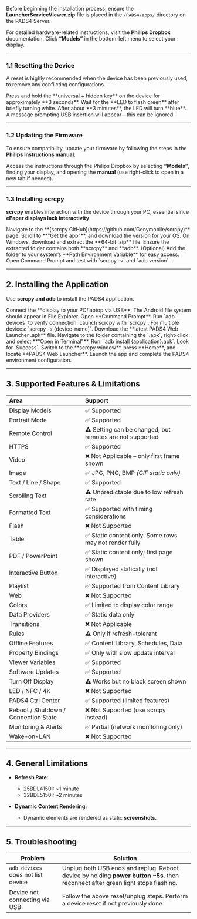 
Before beginning the installation process, ensure the **LauncherServiceViewer.zip** file is placed in the `/PADS4/apps/` directory on the PADS4 Server.

For detailed hardware-related instructions, visit the **Philips Dropbox** documentation. Click **“Models”** in the bottom-left menu to select your display.

---

### **1.1 Resetting the Device**

A reset is highly recommended when the device has been previously used, to remove any conflicting configurations.

<Steps>
  <Step title="Step One">
    Press and hold the **universal + hidden key** on the device for approximately **3 seconds**.
  </Step>
  <Step title="Step Two">
    Wait for the **LED to flash green** after briefly turning white.
  </Step>
  <Step title="Step Three">
    After about **3 minutes**, the LED will turn **blue**. A message prompting USB insertion will appear—this can be ignored.
  </Step>
</Steps>

---

### **1.2 Updating the Firmware**

To ensure compatibility, update your firmware by following the steps in the **Philips instructions manual**:

Access the instructions through the Philips Dropbox by selecting **“Models”**, finding your display, and opening the **manual** (use right-click to open in a new tab if needed).

---

### **1.3 Installing scrcpy**

**scrcpy** enables interaction with the device through your PC, essential since **ePaper displays lack interactivity**.

<Steps>
  <Step title="Step One">
    Navigate to the **[scrcpy GitHub](https://github.com/Genymobile/scrcpy)** page.
  </Step>
  <Step title="Step Two">
    Scroll to **"Get the app"**, and download the version for your OS.
  </Step>
  <Step title="Step Three">
    On Windows, download and extract the **64-bit .zip** file.
  </Step>
  <Step title="Step Four">
    Ensure the extracted folder contains both **scrcpy** and **adb**.
  </Step>
  <Step title="Step Five">
    (Optional) Add the folder to your system’s **Path Environment Variable** for easy access.
  </Step>
  <Step title="Step Six">
    Open Command Prompt and test with `scrcpy -v` and `adb version`.
  </Step>
</Steps>

---

## **2. Installing the Application**

Use **scrcpy and adb** to install the PADS4 application.

<Steps>
  <Step title="Step One">
    Connect the **display to your PC/laptop via USB**.
  </Step>
  <Step title="Step Two">
    The Android file system should appear in File Explorer.
  </Step>
  <Step title="Step Three">
    Open **Command Prompt**.
  </Step>
  <Step title="Step Four">
    Run `adb devices` to verify connection.
  </Step>
  <Step title="Step Five">
    Launch scrcpy with `scrcpy`. For multiple devices: `scrcpy -s {device-name}`.
  </Step>
  <Step title="Step Six">
    Download the **latest PADS4 Web Launcher .apk** file.
  </Step>
  <Step title="Step Seven">
    Navigate to the folder containing the `.apk`, right-click and select **"Open in Terminal"**.
  </Step>
  <Step title="Step Eight">
    Run: `adb install {application}.apk`. Look for `Success`.
  </Step>
  <Step title="Step Nine">
    Switch to the **scrcpy window**, press **Home**, and locate **PADS4 Web Launcher**.
  </Step>
  <Step title="Step Ten">
    Launch the app and complete the PADS4 environment configuration.
  </Step>
</Steps>

---

## **3. Supported Features & Limitations**

| **Area**                             | **Support**                                              |
| :----------------------------------- | :------------------------------------------------------- |
| Display Models                       | ✅ Supported                                              |
| Portrait Mode                        | ✅ Supported                                              |
| Remote Control                       | ⚠️ Setting can be changed, but remotes are not supported |
| HTTPS                                | ✅ Supported                                              |
| Video                                | ❌ Not Applicable – only first frame shown                |
| Image                                | ✅ JPG, PNG, BMP *(GIF static only)*                      |
| Text / Line / Shape                  | ✅ Supported                                              |
| Scrolling Text                       | ⚠️ Unpredictable due to low refresh rate                 |
| Formatted Text                       | ✅ Supported with timing considerations                   |
| Flash                                | ❌ Not Supported                                          |
| Table                                | ✅ Static content only. Some rows may not render fully    |
| PDF / PowerPoint                     | ✅ Static content only; first page shown                  |
| Interactive Button                   | ✅ Displayed statically (not interactive)                 |
| Playlist                             | ✅ Supported from Content Library                         |
| Web                                  | ❌ Not Supported                                          |
| Colors                               | ✅ Limited to display color range                         |
| Data Providers                       | ✅ Static data only                                       |
| Transitions                          | ❌ Not Applicable                                         |
| Rules                                | ⚠️ Only if refresh-tolerant                              |
| Offline Features                     | ✅ Content Library, Schedules, Data                       |
| Property Bindings                    | ✅ Only with slow update interval                         |
| Viewer Variables                     | ✅ Supported                                              |
| Software Updates                     | ✅ Supported                                              |
| Turn Off Display                     | ⚠️ Works but no black screen shown                       |
| LED / NFC / 4K                       | ❌ Not Supported                                          |
| PADS4 Ctrl Center                    | ✅ Supported (limited features)                           |
| Reboot / Shutdown / Connection State | ❌ Not Supported (use scrcpy instead)                     |
| Monitoring & Alerts                  | ✅ Partial (network monitoring only)                      |
| Wake-on-LAN                          | ❌ Not Supported                                          |

---

## **4. General Limitations**

* **Refresh Rate:**

  * 25BDL4150I: \~1 minute
  * 32BDL5150I: \~2 minutes

* **Dynamic Content Rendering:**

  * Dynamic elements are rendered as static **screenshots**.

---

## **5. Troubleshooting**

| **Problem**                        | **Solution**                                                                                                                      |
| ---------------------------------- | --------------------------------------------------------------------------------------------------------------------------------- |
| `adb devices` does not list device | Unplug both USB ends and replug. Reboot device by holding **power button \~5s**, then reconnect after green light stops flashing. |
| Device not connecting via USB      | Follow the above reset/unplug steps. Perform a device reset if not previously done.                                               |
